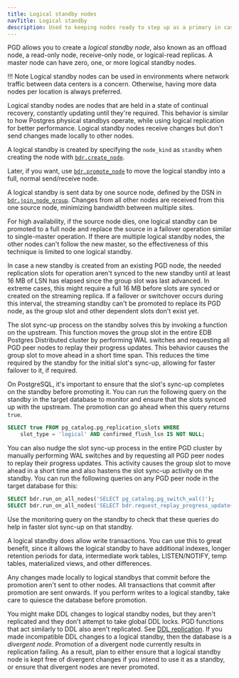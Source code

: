 ```yaml
---
title: Logical standby nodes
navTitle: Logical standby
description: Used to keeping nodes ready to step up as a primary in case of failure
---
```


PGD allows you to create a *logical standby node*, also known as an offload
node, a read-only node, receive-only node, or logical-read replicas.
A master node can have zero, one, or more logical standby nodes.

!!! Note
    Logical standby nodes can be used in environments where network traffic
    between data centers is a concern. Otherwise, having more data nodes per
    location is always preferred.

Logical standby nodes are nodes that are held in a state of continual recovery,
constantly updating until they're required. This behavior is similar to how Postgres physical
standbys operate, while using logical replication for better performance.
Logical standby nodes receive changes but don't send changes made locally
to other nodes.

A logical standby is created by specifying the `node_kind` as `standby` when creating
the node with [`bdr.create_node`](/pgd/latest/reference/nodes-management-interfaces#bdrpromote_node).

Later, if you want, use
[`bdr.promote_node`](/pgd/latest/reference/nodes-management-interfaces#bdrpromote_node)
to move the logical standby into a full, normal send/receive node.

A logical standby is sent data by one source node, defined by the DSN in
[`bdr.join_node_group`](/pgd/latest/reference/nodes-management-interfaces#bdrjoin_node_group).
Changes from all other nodes are received from this one source node, minimizing
bandwidth between multiple sites.

For high availability, if the source node dies, one logical standby can be promoted to a full node and
replace the source in a failover operation similar to single-master operation.
If there are multiple logical standby nodes, the other nodes can't follow the
new master, so the effectiveness of this technique is limited to one logical
standby.

In case a new standby is created from an existing PGD node, the needed
replication slots for operation aren't synced to the new standby until at least
16 MB of LSN has elapsed since the group slot was last advanced. In extreme
cases, this might require a full 16 MB before slots are synced or created on the
streaming replica. If a failover or switchover occurs during this interval, the
streaming standby can't be promoted to replace its PGD node, as the group slot
and other dependent slots don't exist yet.

The slot sync-up process on the standby solves this by invoking a function on
the upstream. This function moves the group slot in the entire EDB Postgres
Distributed cluster by performing WAL switches and requesting all PGD peer nodes
to replay their progress updates. This behavior causes the group slot to move
ahead in a short time span. This reduces the time required by the standby for
the initial slot's sync-up, allowing for faster failover to it, if required.

On PostgreSQL, it's important to ensure that the slot's sync-up completes on the
standby before promoting it. You can run the following query on the standby in
the target database to monitor and ensure that the slots synced up with the
upstream. The promotion can go ahead when this query returns `true`.

```sql
SELECT true FROM pg_catalog.pg_replication_slots WHERE
    slot_type = 'logical' AND confirmed_flush_lsn IS NOT NULL;
```

You can also nudge the slot sync-up process in the entire PGD
cluster by manually performing WAL switches and by requesting all PGD
peer nodes to replay their progress updates. This activity causes
the group slot to move ahead in a short time and also hastens the
slot sync-up activity on the standby. You can run the following queries
on any PGD peer node in the target database for this:

```sql
SELECT bdr.run_on_all_nodes('SELECT pg_catalog.pg_switch_wal()');
SELECT bdr.run_on_all_nodes('SELECT bdr.request_replay_progress_update()');
```

Use the monitoring query on the standby to check that these
queries do help in faster slot sync-up on that standby.

A logical standby does allow write transactions. You can use this to great
benefit, since it allows the logical standby to have additional indexes, longer
retention periods for data, intermediate work tables, LISTEN/NOTIFY, temp
tables, materialized views, and other differences.

Any changes made locally to logical standbys that commit before the promotion
aren't sent to other nodes. All transactions that commit after promotion
are sent onwards. If you perform writes to a logical standby,
take care to quiesce the database before promotion.

You might make DDL changes to logical standby nodes, but they aren't
replicated and they don't attempt to take global DDL locks. PGD functions
that act similarly to DDL also aren't replicated. See [DDL replication](../ddl/).
If you made incompatible DDL changes to a logical standby,
then the database is a *divergent node*. Promotion of a divergent
node currently results in replication failing.
As a result, plan to either ensure that a logical standby node
is kept free of divergent changes if you intend to use it as a standby, or
ensure that divergent nodes are never promoted.
